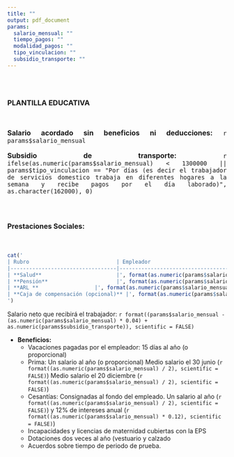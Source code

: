 ```yaml
---
title: ""
output: pdf_document
params:
  salario_mensual: ""
  tiempo_pagos: ""
  modalidad_pagos: ""
  tipo_vinculacion: ""
  subsidio_transporte: ""
---
```


<div style="height: 30px;"></div>

### PLANTILLA EDUCATIVA
\ 

<p style="text-align: justify; font-size: 16px;">
<b>Salario acordado sin beneficios ni deducciones:</b> `r params$salario_mensual`
</p>

<p style="text-align: justify; font-size: 16px;">
<b>Subsidio de transporte:</b> `r ifelse(as.numeric(params$salario_mensual) < 1300000 || params$tipo_vinculacion == "Por días (es decir el trabajador de servicios domestico trabaja en diferentes hogares a la semana y recibe pagos por el día laborado)", as.character(162000), 0)`
</p>

<div style="height: 30px;"></div>

<p style="text-align: justify; font-size: 16px;">
<b>Prestaciones Sociales:</b> 
</p>

<div style="height: 20px;"></div>

```r
cat('
| Rubro                            | Empleador                                    | Trabajador                                | 
|----------------------------------|----------------------------------------------|-------------------------------------------|
| **Salud**                        |', format(as.numeric(params$salario_mensual) * 0.085, scientific = FALSE), '|', format(as.numeric(params$salario_mensual) * 0.04, scientific = FALSE), '| 
| **Pensión**                      |', format(as.numeric(params$salario_mensual) * 0.12, scientific = FALSE), '|', format(as.numeric(params$salario_mensual) * 0.04, scientific = FALSE), '| 
| **ARL **                  |', format(as.numeric(params$salario_mensual) * 0.00052, scientific = FALSE), '| | 
| **Caja de compensación (opcional)** |', format(as.numeric(params$salario_mensual) * 0.03, scientific = FALSE), '| | 
')
```


Salario neto que recibirá el trabajador: `r format((params$salario_mensual - (as.numeric(params$salario_mensual) * 0.04) + as.numeric(params$subsidio_transporte)), scientific = FALSE)`

* **Beneficios:**
  + Vacaciones pagadas por el empleador: 15 días al año (o proporcional)
  + Prima: Un salario al año (o proporcional) Medio salario el 30 junio (`r format((as.numeric(params$salario_mensual) / 2), scientific = FALSE)`) Medio salario el 20 diciembre (`r format((as.numeric(params$salario_mensual) / 2), scientific = FALSE)`)
  + Cesantías: Consignadas al fondo del empleado. Un salario al año (`r format((as.numeric(params$salario_mensual) / 2), scientific = FALSE)`) y 12% de intereses anual  (`r format((as.numeric(params$salario_mensual) * 0.12), scientific = FALSE)`)
  + Incapacidades y licencias de maternidad cubiertas con la EPS 
  + Dotaciones dos veces al año (vestuario y calzado 
  + Acuerdos sobre tiempo de periodo de prueba. 
  
